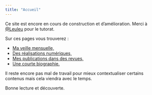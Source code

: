 ```yaml
---
title: "Accueil"
---
```

Ce site est encore en cours de construction et d'amélioration. Merci à [@Leuleu](https://framapiaf.org/@leuleu) pour le tutorat.

Sur ces pages vous trouverez :

* [Ma veille mensuelle,](/veille/)
* [Des réalisations numériques,](/realisation.html)
* [Mes publications dans des revues,](/publication.html)
* [Une courte biographie.](/about/)

Il reste encore pas mal de travail pour mieux contextualiser certains contenus mais cela viendra avec le temps.

Bonne lecture et découverte.